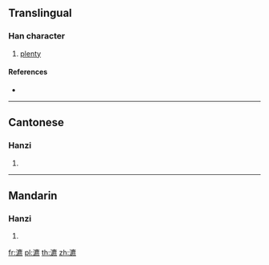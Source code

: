 {{character info/new}}
==Translingual==

===Han character===
{{Han char|rn=85|rad=水|as=15|sn=18|four=30131|canj=EIPF|ids=⿰氵麃}}

# [[plenty]]

====References====
* {{Han ref|kx=0659.050|dkj=18601|dj=1069.010|hdz=31780.070|uh=700C|ud=28684|bh=EFEC|bd=61420}}

----

==Cantonese==

===Hanzi===
{{yue-hanzi|jyut=|y=biu1}}

# {{defn|lang=yue|sort=水15}}

----

==Mandarin==

===Hanzi===
{{cmn-hanzi|pin=[[biāo]] ([[biao1]]), [[liū]] ([[liu1]])|wg=piao<sup>1</sup>, liu<sup>1</sup>}}

# {{defn|lang=cmn|sort=水15}}

[[fr:瀌]]
[[pl:瀌]]
[[th:瀌]]
[[zh:瀌]]